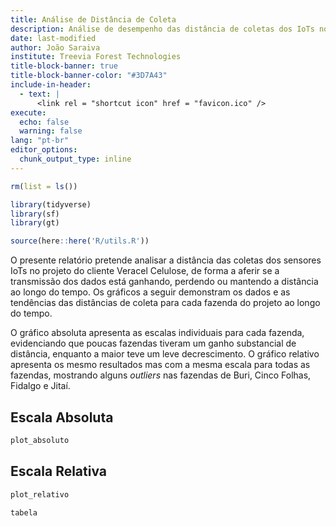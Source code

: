 ```yaml
---
title: Análise de Distância de Coleta
description: Análise de desempenho das distância de coletas dos IoTs no cliente Veracel
date: last-modified
author: João Saraiva
institute: Treevia Forest Technologies
title-block-banner: true
title-block-banner-color: "#3D7A43"
include-in-header: 
  - text: |
      <link rel = "shortcut icon" href = "favicon.ico" />
execute: 
  echo: false
  warning: false
lang: "pt-br"
editor_options: 
  chunk_output_type: inline
---
```


```r
rm(list = ls())

library(tidyverse)
library(sf)
library(gt)

source(here::here('R/utils.R'))
```

O presente relatório pretende analisar a distância das coletas dos sensores IoTs no projeto do cliente Veracel Celulose, de forma a aferir se a transmissão dos dados está ganhando, perdendo ou mantendo a distância ao longo do tempo. Os gráficos a seguir demonstram os dados e as tendências das distâncias de coleta para cada fazenda do projeto ao longo do tempo. 

O gráfico absoluta apresenta as escalas individuais para cada fazenda, evidenciando que poucas fazendas tiveram um ganho substancial de distância, enquanto a maior teve um leve decrescimento. O gráfico relativo apresenta os mesmo resultados mas com a mesma escala para todas as fazendas, mostrando alguns *outliers* nas fazendas de Buri, Cinco Folhas, Fidalgo e Jitaí. 

::: {.panel-tabset}
## Escala Absoluta
```r
plot_absoluto
```

## Escala Relativa
```r
plot_relativo
```
:::



```r
tabela
```

